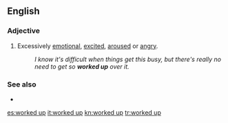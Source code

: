 ==English==

===Adjective===
{{en-adj|head=[[worked]] [[up]]}}

# {{label|en|idiomatic}} Excessively [[emotional]], [[excited]], [[aroused]] or [[angry]].
#: ''I know it's difficult when things get this busy, but there's really no need to get so '''worked up''' over it.''

===See also===
* {{l|en|psyched up}}

[[es:worked up]]
[[it:worked up]]
[[kn:worked up]]
[[tr:worked up]]
